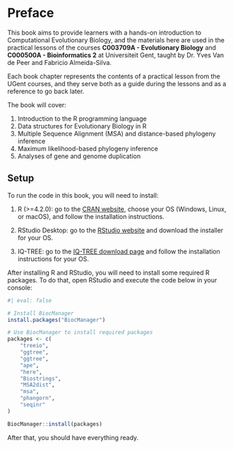 # Preface {.unnumbered}

This book aims to provide learners with a hands-on introduction to Computational Evolutionary Biology, and the materials here are used in the practical lessons of the courses **C003709A - Evolutionary Biology** and **C000500A - Bioinformatics 2** at Universiteit Gent, taught by Dr. Yves Van de Peer and Fabricio Almeida-Silva.

Each book chapter represents the contents of a practical lesson from the UGent courses, and they serve both as a guide during the lessons and as a reference to go back later.

The book will cover:

1.  Introduction to the R programming language
2.  Data structures for Evolutionary Biology in R
3.  Multiple Sequence Alignment (MSA) and distance-based phylogeny inference
4.  Maximum likelihood-based phylogeny inference
5.  Analyses of gene and genome duplication


## Setup

To run the code in this book, you will need to install: 

1. R (>=4.2.0): go to the [CRAN website](https://cran.r-project.org/), choose your OS (Windows, Linux, or macOS), and follow the installation instructions.

2. RStudio Desktop: go to the [RStudio website](https://posit.co/download/rstudio-desktop/) 
and download the installer for your OS.

3. IQ-TREE: go to the [IQ-TREE download page](http://www.iqtree.org/#download) 
and follow the installation instructions for your OS.


After installing R and RStudio, you will need to install some required 
R packages. To do that, open RStudio and execute the code below in your console:

```r
#| eval: false

# Install BiocManager
install.packages("BiocManager")

# Use BiocManager to install required packages
packages <- c(
    "treeio", 
    "ggtree", 
    "ggtree", 
    "ape", 
    "here", 
    "Biostrings",
    "MSA2dist", 
    "msa", 
    "phangorn", 
    "seqinr"
)

BiocManager::install(packages)
```

After that, you should have everything ready.
